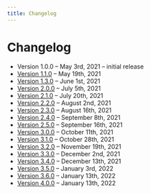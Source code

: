 ```yaml
---
title: Changelog
---
```


# Changelog

- Version 1.0.0 – May 3rd, 2021 – initial release
- [Version 1.1.0](/changelog/1-1-0/) – May 19th, 2021
- [Version 1.3.0](/changelog/1-3-0/) – June 1st, 2021
- [Version 2.0.0](/changelog/2-0-0/) – July 5th, 2021
- [Version 2.1.0](/changelog/2-1-0/) – July 20th, 2021
- [Version 2.2.0](/changelog/2-2-0/) – August 2nd, 2021
- [Version 2.3.0](/changelog/2-3-0/) – August 16th, 2021
- [Version 2.4.0](/changelog/2-4-0/) – September 8th, 2021
- [Version 2.5.0](/changelog/2-5-0/) – September 16th, 2021
- [Version 3.0.0](/changelog/3-0-0/) – October 11th, 2021
- [Version 3.1.0](/changelog/3-1-0/) – October 28th, 2021
- [Version 3.2.0](/changelog/3-2-0/) – November 19th, 2021
- [Version 3.3.0](/changelog/3-3-0/) – December 2nd, 2021
- [Version 3.4.0](/changelog/3-4-0/) – December 13th, 2021
- [Version 3.5.0](/changelog/3-5-0/) – January 3rd, 2022
- [Version 3.6.0](/changelog/3-6-0/) – January 13th, 2022
- [Version 4.0.0](/changelog/4-0-0/) – January 13th, 2022
